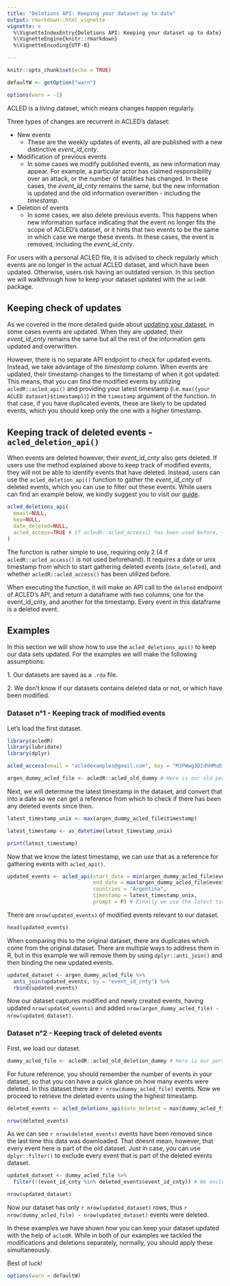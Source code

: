```yaml
---
title: "Deletions API: Keeping your dataset up to date"
output: rmarkdown::html_vignette
vignette: >
  %\VignetteIndexEntry{Deletions API: Keeping your dataset up to date}
  %\VignetteEngine{knitr::rmarkdown}
  %\VignetteEncoding{UTF-8}

---
```

```r
knitr::opts_chunk$set(echo = TRUE)

defaultW <- getOption("warn") 

options(warn = -1) 

```

ACLED is a living dataset, which means changes happen regularly. 

Three types of changes are recurrent in ACLED's dataset:

-   New events
    -   These are the weekly updates of events, all are published with a new distinctive *event_id_cnty*. 
    
-   Modification of previous events
    -   In some cases we modify published events, as new information may appear. For example, a particular actor has claimed responsibility over an attack, or the number of fatalities has changed. In these cases, the *event_id_cnty* remains the same, but the new information is updated and the old information overwritten - including the *timestamp*. 

-   Deletion of events
    -   In some cases, we also delete previous events. This happens when new information surface indicating that the event no longer fits the scope of ACLED's dataset, or it hints that two events to be the same in which case we merge these events. In these cases, the event is removed, including the *event_id_cnty*.

For users with a personal ACLED file, it is advised to check regularly which events are no longer in the actual ACLED dataset, and which have been updated. Otherwise, users risk having an outdated version. In this section we will walkthrough how to keep your dataset updated with the `acledR` package. 

## Keeping check of updates 

As we covered in the more detailed guide about [updating your dataset](https://acleddata.com/download/35179/), in some cases events are updated. When they are updated, their *event_id_cnty* remains the same but all the rest of the information gets updated and overwritten. 

However, there is no separate API endpoint to check for updated events. Instead, we take advantage of the *timestamp* column. When events are updated, their timestamp changes to the timestamp of when it got updated. This means, that you can find the modified events by utilizing `acledR::acled_api()` and providing your latest timestamp (i.e. `max({your ACLED dataset}$timestamp))`) in the `timestamp` argument of the function. In that case, if you have duplicated events, these are likely to be updated events, which you should keep only the one with a higher timestamp. 

## Keeping track of deleted events - `acled_deletion_api()`

When events are deleted however, their *event_id_cnty* also gets deleted. If users use the method explained above to keep track of modified events, they will not be able to identify events that have deleted. Instead, users can use the `acled_deletion_api()` function to gather the *event_id_cnty* of deleted events, which you can use to filter out these events. While users can find an example below, we kindly suggest you to visit our [guide](https://acleddata.com/download/35179/).

```r
acled_deletions_api(
  email=NULL,
  key=NULL,
  date_deleted=NULL,
  acled_access=TRUE # If acledR::acled_access() has been used before, leave as TRUE. 
)
```

The function is rather simple to use, requiring only 2 (4 if `acledR::acled_access()` is not used beforehand). It requires a date or unix timestamp from which to start gathering deleted events (`date_deleted`), and whether `acledR::acled_access()` has been utilized before. 

When executing the function, it will make an API call to the `deleted` endpoint of ACLED's API, and return a dataframe with two columns, one for the event_id_cnty, and another for the timestamp. Every event in this dataframe is a deleted event. 

## Examples

In this section we will show how to use the `acled_deletions_api()` to keep our data sets updated. For the examples we will make the following assumptions:

1\. Our datasets are saved as a `.rda` file.

2\. We don't know if our datasets contains deleted data or not, or which have been modified.

### Dataset n°1 - Keeping track of modified events

Let's load the first dataset.

```r
library(acledR)
library(lubridate)
library(dplyr)
```

```r
acled_access(email = "acledexamples@gmail.com", key = "M3PWwg3DIdhHMuDiilp5") #  This is an example, you will need to input your credentials.

argen_dummy_acled_file <- acledR::acled_old_dummy # Here is our old personal ACLED dataset
```

Next, we will determine the latest timestamp in the dataset, and convert that into a date so we can get a reference from which to check if there has been any deleted events since then. 

```r
latest_timestamp_unix <- max(argen_dummy_acled_file$timestamp)

latest_timestamp <- as_datetime(latest_timestamp_unix) 

print(latest_timestamp)
```

Now that we know the latest timestamp, we can use that as a reference for gathering events with `acled_api()`. 

```r
updated_events <- acled_api(start_date = min(argen_dummy_acled_file$event_date), # we use the min on the event date column to find the first date 
                            end_date = max(argen_dummy_acled_file$event_date), # we use the max on the event date column to find the last date
                            countries = "Argentina",
                            timestamp = latest_timestamp_unix,
                            prompt = F) # Finally we use the latest timestamp to find if there were any chances since then. 
```

There are `nrow(updated_events)` of modified events relevant to our dataset. 

```r
head(updated_events)
```

When comparing this to the original dataset, there are duplicates which come from the original dataset. There are multiple ways to address them in R, but in this example we will remove them by using `dplyr::anti_join()` and then binding the new updated events. 

```r

updated_dataset <- argen_dummy_acled_file %>% 
  anti_join(updated_events, by = "event_id_cnty") %>%
  rbind(updated_events)
```

Now our dataset captures modified and newly created events, having updated `nrow(updated_events)` and added `nrow(argen_dummy_acled_file) - nrow(updated_dataset)`. 

### Dataset n°2 - Keeping track of deleted events

First, we load our dataset.

```r

dummy_acled_file <- acledR::acled_old_deletion_dummy # Here is our personal ACLED dataset
```

For future reference, you should remember the number of events in your dataset, so that you can have a quick glance on how many events were deleted. In this dataset there are  `r nrow(dummy_acled_file)` events. Now we proceed to retrieve the deleted events using the highest timestamp.

```r

deleted_events <- acled_deletions_api(date_deleted = max(dummy_acled_file$timestamp)) # We are using the largest Unix timestamp as that is the last time we gathered data. 

nrow(deleted_events)
```

As we can see `r nrow(deleted_events)` events have been removed since the last time this data was downloaded. That doesnt mean, however, that every event here is part of the old dataset. Just in case, you can use `dplyr::filter()` to exclude every event that is part of the deleted events dataset. 

```r
updated_dataset <- dummy_acled_file %>%
  filter(!(event_id_cnty %in% deleted_events$event_id_cnty)) # We exclude every event_id_cnty that also appears in the deleted_events result

nrow(updated_dataset)
```

Now our dataset has only `r nrow(updated_dataset)` rows, thus `r nrow(dummy_acled_file) - nrow(updated_dataset)` events were deleted.

In these examples we have shown how you can keep your dataset updated with the help of `acledR`. While in both of our examples we tackled the modifications and deletions separately, normally, you should apply these simultaneously. 

Best of luck!

```r
options(warn = defaultW)
```

